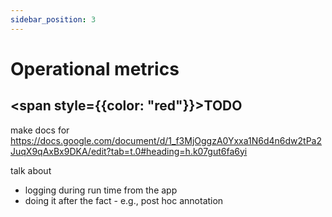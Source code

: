 ```yaml
---
sidebar_position: 3
---
```



# Operational metrics

## <span style={{color: "red"}}>TODO</span>


make docs for https://docs.google.com/document/d/1_f3MjOggzA0Yxxa1N6d4n6dw2tPa2JuqX9qAxBx9DKA/edit?tab=t.0#heading=h.k07gut6fa6yi

talk about 
- logging during run time from the app 
- doing it after the fact - e.g., post hoc annotation
